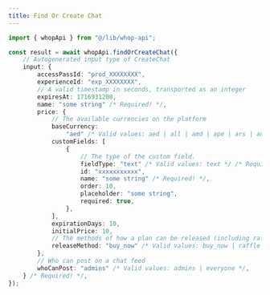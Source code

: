 ```yaml
---
title: Find Or Create Chat
---
```


```typescript
import { whopApi } from "@/lib/whop-api";

const result = await whopApi.findOrCreateChat({
	// Autogenerated input type of CreateChat
	input: {
		accessPassId: "prod_XXXXXXXX",
		experienceId: "exp_XXXXXXXX",
		// A valid timestamp in seconds, transported as an integer
		expiresAt: 1716931200,
		name: "some string" /* Required! */,
		price: {
			// The available currencies on the platform
			baseCurrency:
				"aed" /* Valid values: aed | all | amd | ape | ars | aud | bam | bgn | bhd | bob | brl | bsd | cad | chf | clp | cop | crc | czk | dkk | dop | dzd | egp | etb | eth | eur | gbp | ghs | gmd | gtq | gyd | hkd | huf | idr | ils | inr | jmd | jod | jpy | kes | khr | krw | kwd | lkr | mad | mdl | mga | mkd | mnt | mop | mur | mxn | myr | nad | ngn | nok | nzd | omr | pen | php | pkr | pln | pyg | qar | ron | rsd | rub | rwf | sar | sek | sgd | thb | tnd | try | ttd | twd | tzs | usd | uyu | uzs | vnd | xcd | xof | zar */,
			customFields: [
				{
					// The type of the custom field.
					fieldType: "text" /* Valid values: text */ /* Required! */,
					id: "xxxxxxxxxxx",
					name: "some string" /* Required! */,
					order: 10,
					placeholder: "some string",
					required: true,
				},
			],
			expirationDays: 10,
			initialPrice: 10,
			// The methods of how a plan can be released (including raffles and waitlists).
			releaseMethod: "buy_now" /* Valid values: buy_now | raffle | waitlist */,
		},
		// Who can post on a chat feed
		whoCanPost: "admins" /* Valid values: admins | everyone */,
	} /* Required! */,
});

```
